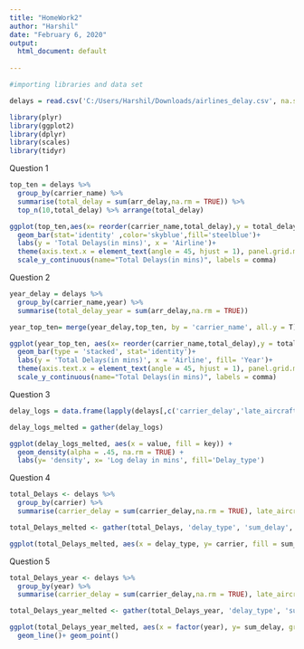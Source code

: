 ```yaml
---
title: "HomeWork2"
author: "Harshil"
date: "February 6, 2020"
output:
  html_document: default
  
---
```


```r
#importing libraries and data set

delays = read.csv('C:/Users/Harshil/Downloads/airlines_delay.csv', na.string = '')

library(plyr)
library(ggplot2)
library(dplyr)
library(scales)
library(tidyr)
```

Question 1
```r
top_ten = delays %>%
  group_by(carrier_name) %>%
  summarise(total_delay = sum(arr_delay,na.rm = TRUE)) %>% 
  top_n(10,total_delay) %>% arrange(total_delay)

ggplot(top_ten,aes(x= reorder(carrier_name,total_delay),y = total_delay))+
  geom_bar(stat='identity' ,color='skyblue',fill='steelblue')+
  labs(y = 'Total Delays(in mins)', x = 'Airline')+
  theme(axis.text.x = element_text(angle = 45, hjust = 1), panel.grid.major.y = element_line(color = 'grey'))+
  scale_y_continuous(name="Total Delays(in mins)", labels = comma)

```

Question 2
```r
year_delay = delays %>% 
  group_by(carrier_name,year) %>%  
  summarise(total_delay_year = sum(arr_delay,na.rm = TRUE)) 

year_top_ten= merge(year_delay,top_ten, by = 'carrier_name', all.y = T)

ggplot(year_top_ten, aes(x= reorder(carrier_name,total_delay),y = total_delay_year, fill = as.factor(year)))+
  geom_bar(type = 'stacked', stat='identity')+ 
  labs(y = 'Total Delays(in mins)', x = 'Airline', fill= 'Year')+
  theme(axis.text.x = element_text(angle = 45, hjust = 1), panel.grid.major.y = element_line(color = 'grey'))+
  scale_y_continuous(name="Total Delays(in mins)", labels = comma)

```

Question 3
```r

delay_logs = data.frame(lapply(delays[,c('carrier_delay','late_aircraft_delay','nas_delay','security_delay','weather_delay')], FUN = log))

delay_logs_melted = gather(delay_logs)

ggplot(delay_logs_melted, aes(x = value, fill = key)) + 
  geom_density(alpha = .45, na.rm = TRUE) + 
  labs(y= 'density', x= 'Log delay in mins', fill='Delay_type')

```

Question 4
```r
total_Delays <- delays %>% 
  group_by(carrier) %>%  
  summarise(carrier_delay = sum(carrier_delay,na.rm = TRUE), late_aircraft_delay = sum(late_aircraft_delay, na.rm = TRUE), nas_delay = sum(nas_delay, na.rm = TRUE), security_delay = sum(security_delay, na.rm = TRUE), weather_delay = sum(weather_delay, na.rm = TRUE))

total_Delays_melted <- gather(total_Delays, 'delay_type', 'sum_delay', -1)

ggplot(total_Delays_melted, aes(x = delay_type, y= carrier, fill = sum_delay))+ geom_tile()
```

Question 5

```r

total_Delays_year <- delays %>% 
  group_by(year) %>%  
  summarise(carrier_delay = sum(carrier_delay,na.rm = TRUE), late_aircraft_delay = sum(late_aircraft_delay, na.rm = TRUE), nas_delay = sum(nas_delay, na.rm = TRUE), security_delay = sum(security_delay, na.rm = TRUE), weather_delay = sum(weather_delay, na.rm = TRUE))

total_Delays_year_melted <- gather(total_Delays_year, 'delay_type', 'sum_delay', -1)

ggplot(total_Delays_year_melted, aes(x = factor(year), y= sum_delay, group = delay_type, color = delay_type))+
  geom_line()+ geom_point()

```



